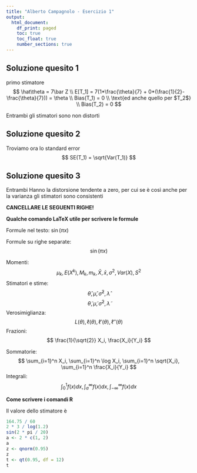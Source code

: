 ```yaml
---
title: "Alberto Campagnolo - Esercizio 1"
output:
  html_document: 
    df_print: paged
    toc: true
    toc_float: true
    number_sections: true
---
```


## Soluzione quesito 1

primo stimatore
$$
\hat\theta = 7\bar Z \\
E[T_1] = 7(1*\frac{\theta}{7} + 0*(\frac{1}{2}-\frac{\theta}{7})) = \theta \\
Bias(T_1) = 0 \\
\text{ed anche quello per $T_2$} \\
Bias(T_2) = 0
$$

Entrambi gli stimatori sono non distorti


## Soluzione quesito 2

Troviamo ora lo standard error
$$
SE(T_1) = \sqrt{Var(T_1)}
$$

## Soluzione quesito 3

Entrambi Hanno la distorsione tendente a zero, per cui se è così anche per la varianza 
gli stimatori sono consistenti


























**CANCELLARE LE SEGUENTI RIGHE!**

**Qualche comando LaTeX utile per scrivere le formule** 

Formule nel testo: $\sin(\pi x)$

Formule su righe separate:
$$
\sin(\pi x)
$$


Momenti:
$$
\mu_k, E(X^k), M_k, m_k, \bar{X}, \bar{x}, \sigma^2, Var(X), S^2
$$
Stimatori e stime:
$$
\hat \theta,  \hat \mu, \hat \sigma^2, \hat \lambda 
$$
$$
\tilde \theta, \tilde \mu, \tilde \sigma^2, \tilde \lambda
$$
Verosimiglianza:
$$
L(\theta), \ell(\theta), \ell'(\theta), \ell''(\theta)
$$
Frazioni:
$$
\frac{1}{\sqrt{2}} X_i, \frac{X_i}{Y_i}
$$

Sommatorie: 
$$
\sum_{i=1}^n X_i, \sum_{i=1}^n \log X_i, \sum_{i=1}^n \sqrt{X_i}, \sum_{i=1}^n \frac{X_i}{Y_i}
$$
Integrali:
$$
\int_{0}^1 f(x) dx, \int_{a}^{\infty} f(x) dx, \int_{-\infty}^{\infty} f(x) dx
$$



**Come scrivere i comandi R**

Il valore dello stimatore è 
```r
164.75 / 60
2 * 3 / log(1.2)
sin(2 * pi / 20)
a <- 2 * c(1, 2)
a
z <- qnorm(0.95)
z
t <- qt(0.95, df = 12)
t
```

 